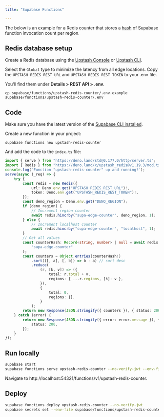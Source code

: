 ```yaml
---
title: "Supabase Functions"

---
```


The below is an example for a Redis counter that stores a
[hash](https://redis.io/commands/hincrby/) of Supabase function invocation count
per region.

## Redis database setup

Create a Redis database using the
[Upstash Console](https://console.upstash.com/) or
[Upstash CLI](https://github.com/upstash/cli).

Select the `Global` type to minimize the latency from all edge locations. Copy
the `UPSTASH_REDIS_REST_URL` and `UPSTASH_REDIS_REST_TOKEN` to your .env file.

You'll find them under **Details > REST API > .env**.

```shell
cp supabase/functions/upstash-redis-counter/.env.example supabase/functions/upstash-redis-counter/.env
```

## Code

Make sure you have the latest version of the
[Supabase CLI installed](https://supabase.com/docs/guides/cli#installation).

Create a new function in your project:

```shell
supabase functions new upstash-redis-counter
```

And add the code to the `index.ts` file:

```ts index.ts
import { serve } from "https://deno.land/std@0.177.0/http/server.ts";
import { Redis } from "https://deno.land/x/upstash_redis@v1.19.3/mod.ts";
console.log(`Function "upstash-redis-counter" up and running!`);
serve(async (_req) => {
    try {
        const redis = new Redis({
            url: Deno.env.get("UPSTASH_REDIS_REST_URL")!,
            token: Deno.env.get("UPSTASH_REDIS_REST_TOKEN")!,
        });
        const deno_region = Deno.env.get("DENO_REGION");
        if (deno_region) {
            // Increment region counter
            await redis.hincrby("supa-edge-counter", deno_region, 1);
        } else {
            // Increment localhost counter
            await redis.hincrby("supa-edge-counter", "localhost", 1);
        }
        // Get all values
        const counterHash: Record<string, number> | null = await redis.hgetall(
            "supa-edge-counter"
        );
        const counters = Object.entries(counterHash!)
            .sort(([, a], [, b]) => b - a) // sort desc
            .reduce(
                (r, [k, v]) => ({
                    total: r.total + v,
                    regions: { ...r.regions, [k]: v },
                }),
                {
                    total: 0,
                    regions: {},
                }
            );
        return new Response(JSON.stringify({ counters }), { status: 200 });
    } catch (error) {
        return new Response(JSON.stringify({ error: error.message }), {
            status: 200,
        });
    }
});
```

## Run locally

```bash
supabase start
supabase functions serve upstash-redis-counter --no-verify-jwt --env-file supabase/functions/upstash-redis-counter/.env
```

Navigate to http://localhost:54321/functions/v1/upstash-redis-counter.

## Deploy

```bash
supabase functions deploy upstash-redis-counter --no-verify-jwt
supabase secrets set --env-file supabase/functions/upstash-redis-counter/.env
```

